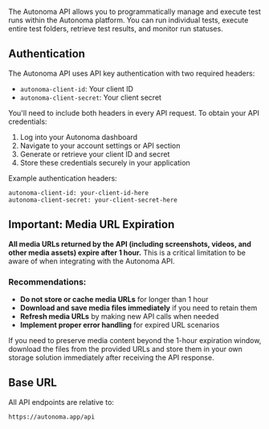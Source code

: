 The Autonoma API allows you to programmatically manage and execute test runs within the Autonoma platform. You can run individual tests, execute entire test folders, retrieve test results, and monitor run statuses.

## Authentication

The Autonoma API uses API key authentication with two required headers:

- `autonoma-client-id`: Your client ID
- `autonoma-client-secret`: Your client secret

You'll need to include both headers in every API request. To obtain your API credentials:

1. Log into your Autonoma dashboard
2. Navigate to your account settings or API section
3. Generate or retrieve your client ID and secret
4. Store these credentials securely in your application

Example authentication headers:
```http
autonoma-client-id: your-client-id-here
autonoma-client-secret: your-client-secret-here
```

## Important: Media URL Expiration

**All media URLs returned by the API (including screenshots, videos, and other media assets) expire after 1 hour.** This is a critical limitation to be aware of when integrating with the Autonoma API.

### Recommendations:
- **Do not store or cache media URLs** for longer than 1 hour
- **Download and save media files immediately** if you need to retain them
- **Refresh media URLs** by making new API calls when needed
- **Implement proper error handling** for expired URL scenarios

If you need to preserve media content beyond the 1-hour expiration window, download the files from the provided URLs and store them in your own storage solution immediately after receiving the API response.

## Base URL

All API endpoints are relative to:
```
https://autonoma.app/api
```

